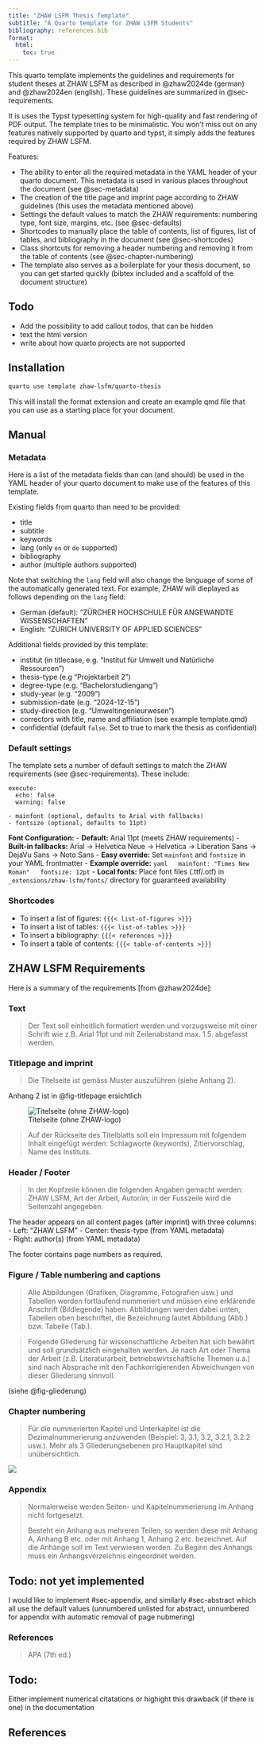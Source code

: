 ```yaml
---
title: "ZHAW LSFM Thesis Template"
subtitle: "A Quarto template for ZHAW LSFM Students"
bibliography: references.bib
format:
  html:
    toc: true
---
```



This quarto template implements the guidelines and requirements for student theses at ZHAW LSFM as described in @zhaw2024de (german) and @zhaw2024en (english). These guidelines are summarized in @sec-requirements.

It is uses the Typst typesetting system for high-quality and fast rendering of PDF output.
The template tries to be minimalistic. You won't miss out on any features natively supported by quarto and typst, it simply adds the features required by ZHAW LSFM.

Features: 

- The ability to enter all the required metadata in the YAML header of your quarto document. This metadata is used in various places throughout the document (see @sec-metadata)
- The creation of the title page and imprint page according to ZHAW guidelines (this uses the metadata mentioned above)
- Settings the default values to match the ZHAW requirements: numbering type, font size, margins, etc. (see @sec-defaults)
- Shortcodes to manually place the table of contents, list of figures, list of tables, and bibliography in the document (see @sec-shortcodes)
- Class shortcuts for removing a header numbering and removing it from the table of contents (see @sec-chapter-numbering)
- The template also serves as a boilerplate for your thesis document, so you can get started quickly (bibtex included and a scaffold of the document structure)

:::{.callout-note}
## Todo

- Add the possibility to add callout todos, that can be hidden
- text the html version
- write about how quarto projects are not supported

:::

## Installation 

```bash
quarto use template zhaw-lsfm/quarto-thesis
```



This will install the format extension and create an example qmd file that you can use as a starting place for your document.

## Manual

### Metadata {#sec-metadata}

Here is a list of the metadata fields than can (and should) be used in the YAML header of your quarto document to make use of the features of this template.

Existing fields from quarto than need to be provided:

- title
- subtitle  
- keywords
- lang (only `en` or `de` supported)
- bibliography
- author (multiple authors supported)


Note that switching the `lang` field will also change the language of some of the automatically generated text. For example, ZHAW will dieplayed as follows depending on the `lang` field:

- German (default): "ZÜRCHER HOCHSCHULE FÜR ANGEWANDTE WISSENSCHAFTEN"
- English: "ZURICH UNIVERSITY OF APPLIED SCIENCES"


Additional fields provided by this template:

- institut (in titlecase, e.g. "Institut für Umwelt und Natürliche Ressourcen")
- thesis-type (e.g "Projektarbeit 2")
- degree-type (e.g. "Bachelorstudiengang")
- study-year (e.g. "2009")
- submission-date (e.g. "2024-12-15")
- study-direction (e.g. "Umweltingenieurwesen")
- correctors with title, name and affiliation (see example template.qmd)
- confidential (default `false`. Set to true to mark the thesis as confidential)


### Default settings {#sec-defaults}

The template sets a number of default settings to match the ZHAW requirements (see @sec-requirements). These include:

```
execute:
  echo: false
  warning: false

- mainfont (optional, defaults to Arial with fallbacks)
- fontsize (optional, defaults to 11pt)
``` 

**Font Configuration:**
- **Default:** Arial 11pt (meets ZHAW requirements)
- **Built-in fallbacks:** Arial → Helvetica Neue → Helvetica → Liberation Sans → DejaVu Sans → Noto Sans
- **Easy override:** Set `mainfont` and `fontsize` in your YAML frontmatter
- **Example override:**
  ```yaml
  mainfont: "Times New Roman"
  fontsize: 12pt
  ```
- **Local fonts:** Place font files (.ttf/.otf) in `_extensions/zhaw-lsfm/fonts/` directory for guaranteed availability


### Shortcodes {#sec-shortcodes}

- To insert a list of figures: `{{{< list-of-figures >}}}`
- To insert a list of tables: `{{{< list-of-tables >}}}`
- To insert a bibliography: `{{{< references >}}}`
- To insert a table of contents: `{{{< table-of-contents >}}}`




## ZHAW LSFM Requirements {#sec-requirements}

Here is a summary of the requirements [from @zhaw2024de]:

### Text

> Der Text soll einheitlich formatiert werden und vorzugsweise mit einer Schrift wie z.B. Arial 11pt und mit Zeilenabstand max. 1.5. abgefasst werden.



### Titlepage and imprint 
 
> Die Titelseite ist gemäss Muster auszuführen (siehe Anhang 2). 

Anhang 2 ist in @fig-titlepage ersichtlich

![Titelseite (ohne ZHAW-logo)](titlepage.png){#fig-titlepage}


> Auf der Rückseite des Titelblatts soll ein Impressum mit folgendem Inhalt eingefügt werden: Schlagworte (keywords), Zitiervorschlag, Name des Instituts.

### Header / Footer

> In der Kopfzeile können die folgenden Angaben gemacht werden: ZHAW LSFM, Art der Arbeit, Autor/in; in der Fusszeile wird die Seitenzahl angegeben.

The header appears on all content pages (after imprint) with three columns:
- Left: "ZHAW LSFM"
- Center: thesis-type (from YAML metadata)  
- Right: author(s) (from YAML metadata)

The footer contains page numbers as required.

### Figure / Table numbering and captions

> Alle Abbildungen (Grafiken, Diagramme, Fotografien usw.) und Tabellen werden fortlaufend nummeriert und müssen eine erklärende Anschrift (Bildlegende) haben. Abbildungen werden dabei unten, Tabellen oben beschriftet, die Bezeichnung lautet Abbildung (Abb.) bzw. Tabelle
(Tab.).




> Folgende Gliederung für wissenschaftliche Arbeiten hat sich bewährt und soll grundsätzlich eingehalten werden. Je nach Art oder Thema der Arbeit (z.B. Literaturarbeit, betriebswirtschaftliche Themen u.a.) sind nach Absprache mit den Fachkorrigierenden Abweichungen von dieser Gliederung sinnvoll.

(siehe @fig-gliederung) 

### Chapter numbering {#sec-chapter-numbering}

> Für die nummerierten Kapitel und Unterkapitel ist die Dezimalnummerierung anzuwenden (Beispiel: 3, 3.1, 3.2, 3.2.1, 3.2.2 usw.). Mehr als 3 Gliederungsebenen pro Hauptkapitel sind unübersichtlich.


![](gliederung.png){#fig-gliederung}


### Appendix

> Normalerweise werden Seiten- und Kapitelnummerierung im Anhang nicht fortgesetzt. 
> 
> Besteht ein Anhang aus mehreren Teilen, so werden diese mit Anhang A, Anhang B etc. oder mit Anhang 1, Anhang 2 etc. bezeichnet. Auf die Anhänge soll im Text verwiesen werden. Zu Beginn des Anhangs muss ein Anhangsverzeichnis eingeordnet werden.

:::{.callout-note}
## Todo: not yet implemented

I would like to implement #sec-appendix, and similarly #sec-abstract which all use the default values (unnumbered unlisted for abstract, unnumbered for appendix with automatic removal of page nubmering)

:::

### References

> APA (7th ed.) 

:::{.callout-note}
## Todo:

Either implement numerical citatations or highight this drawback (if there is one) in the documentation

:::



## References

::: {#refs}
:::




